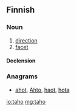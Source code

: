 ==Finnish==

===Noun===
{{fi-noun}}

# [[direction]]
# [[facet]]

====Declension====
{{fi-decl-valo|tah}}

===Anagrams===
* [[ahot#Finnish|ahot]], [[Ahto#Finnish|Ahto]], [[haot#Finnish|haot]], [[hota#Finnish|hota]]

[[io:taho]]
[[mg:taho]]